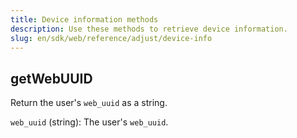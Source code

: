 ```yaml
---
title: Device information methods
description: Use these methods to retrieve device information.
slug: en/sdk/web/reference/adjust/device-info
---
```


<Function>

## getWebUUID

Return the user's `web_uuid` as a string.

<slot slot="signature">


<GetWebUUIDSig />

</slot>

<slot slot="snippet">


<GetWebUUID />

</slot>

<slot slot="returns">

`web_uuid` (string): The user's `web_uuid`.

</slot>

</Function>
